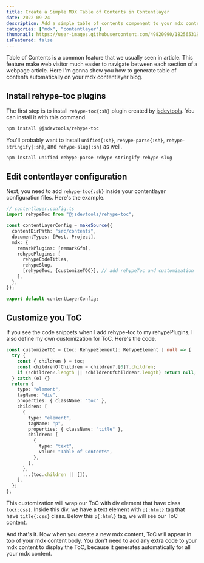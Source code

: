 ```yaml
---
title: Create a Simple MDX Table of Contents in Contentlayer
date: 2022-09-24
description: Add a simple table of contents component to your mdx content with rehype plugins.
categories: ["mdx", "contentlayer"]
thumbnail: https://user-images.githubusercontent.com/49820990/182565319-c3916848-6adc-4aea-894f-5d585b199407.png
isFeatured: false
---
```


Table of Contents is a common feature that we usually seen in article. This feature make web visitor much easier to navigate between each section of a webpage article. Here I'm gonna show you how to generate table of contents automatically on your mdx contentlayer blog.

## Install rehype-toc plugins
The first step is to install `rehype-toc{:sh}` plugin created by [jsdevtools](https://www.npmjs.com/package/@jsdevtools/rehype-toc). You can install it with this command.
```zsh
npm install @jsdevtools/rehype-toc
```
You'll probably want to install `unified{:sh}`, `rehype-parse{:sh}`, `rehype-stringify{:sh}`, and `rehype-slug{:sh}` as well.
```zsh
npm install unified rehype-parse rehype-stringify rehype-slug
```

## Edit contentlayer configuration
Next, you need to add `rehype-toc{:sh}` inside your contentlayer configuration files. Here's the example.
```ts
// contentlayer.config.ts
import rehypeToc from "@jsdevtools/rehype-toc";

const contentLayerConfig = makeSource({
  contentDirPath: "src/contents",
  documentTypes: [Post, Project],
  mdx: {
    remarkPlugins: [remarkGfm],
    rehypePlugins: [
      rehypeCodeTitles,
      rehypeSlug,
      [rehypeToc, {customizeTOC}], // add rehypeToc and customization
    ],
  },
});

export default contentLayerConfig;
```

## Customize you ToC
If you see the code snippets when I add rehype-toc to my rehypePlugins, I also define my own customization for ToC. Here's the code.
```ts
const customizeTOC = (toc: RehypeElement): RehypeElement | null => {
  try {
    const { children } = toc;
    const childrenOfChildren = children?.[0]?.children;
    if (!children?.length || !childrenOfChildren?.length) return null;
  } catch (e) {}
  return {
    type: "element",
    tagName: "div",
    properties: { className: "toc" },
    children: [
      {
        type: "element",
        tagName: "p",
        properties: { className: "title" },
        children: [
          {
            type: "text",
            value: "Table of Contents",
          },
        ],
      },
      ...(toc.children || []),
    ],
  };
};
```
This customization will wrap our ToC with div element that have class `toc{:css}`. Inside this div, we have a text element with `p{:html}` tag that have `title{:css}` class. Below this `p{:html}` tag, we will see our ToC content.

And that's it. Now when you create a new mdx content, ToC will appear in top of your mdx content body. You don't need to add any extra code to your mdx content to display the ToC, because it generates automatically for all your mdx content.